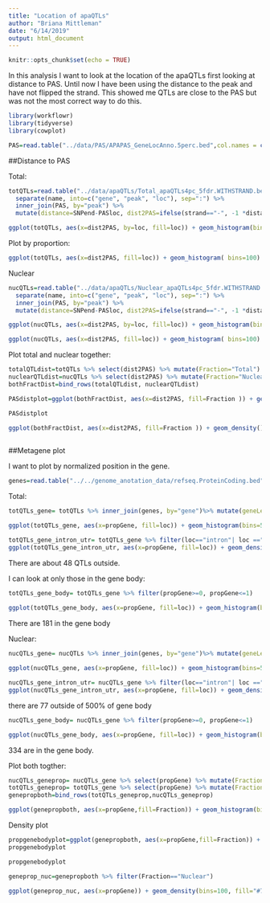 ```yaml
---
title: "Location of apaQTLs"
author: "Briana Mittleman"
date: "6/14/2019"
output: html_document
---
```


```r
knitr::opts_chunk$set(echo = TRUE)
```

In this analysis I want to look at the location of the apaQTLs first looking at distance to PAS. Until now I have been using the distance to the peak and have not flipped the strand. This showed me QTLs are close to the PAS but was not the most correct way to do this.  
```r
library(workflowr)
library(tidyverse)
library(cowplot)

```

```r
PAS=read.table("../data/PAS/APAPAS_GeneLocAnno.5perc.bed",col.names = c("chr", "start", "PASloc", "name", "score", "strand"), stringsAsFactors = F )%>% separate(name, into=c("peakNum", "geneloc"), sep=":") %>% mutate(peak=paste("peak", peakNum, sep="")) %>% select(PASloc, peak)
```
##Distance to PAS  

Total:  
```r
totQTLs=read.table("../data/apaQTLs/Total_apaQTLs4pc_5fdr.WITHSTRAND.bed",stringsAsFactors = F, header=T)%>%
  separate(name, into=c("gene", "peak", "loc"), sep=":") %>% 
  inner_join(PAS, by="peak") %>% 
  mutate(distance=SNPend-PASloc, dist2PAS=ifelse(strand=="-", -1 *distance, distance))

```


```r
ggplot(totQTLs, aes(x=dist2PAS, by=loc, fill=loc)) + geom_histogram(bins=100) 
``` 
Plot by proportion: 

```r
ggplot(totQTLs, aes(x=dist2PAS, fill=loc)) + geom_histogram( bins=100) + facet_grid(~loc)
```
Nuclear

```r
nucQTLs=read.table("../data/apaQTLs/Nuclear_apaQTLs4pc_5fdr.WITHSTRAND.bed",stringsAsFactors = F, header=T)%>%
  separate(name, into=c("gene", "peak", "loc"), sep=":") %>% 
  inner_join(PAS, by="peak") %>% 
  mutate(distance=SNPend-PASloc, dist2PAS=ifelse(strand=="-", -1 *distance, distance))

```

```r
ggplot(nucQTLs, aes(x=dist2PAS, by=loc, fill=loc)) + geom_histogram(bins=100)

```
```r
ggplot(nucQTLs, aes(x=dist2PAS, fill=loc)) + geom_histogram( bins=100) + facet_grid(~loc)

```


Plot total and nuclear together: 

```r
totalQTLdist=totQTLs %>% select(dist2PAS) %>% mutate(Fraction="Total")
nuclearQTLdist=nucQTLs %>% select(dist2PAS) %>% mutate(Fraction="Nuclear")
bothFractDist=bind_rows(totalQTLdist, nuclearQTLdist)

PASdistplot=ggplot(bothFractDist, aes(x=dist2PAS, fill=Fraction )) + geom_histogram(bins=100,aes(y = (..count..)/sum(..count..))) +labs(y="Proportion of apaQTLs", x="Distance QTL SNP to PAS", title="Distance from QTL SNP to PAS by Fraction") + scale_fill_manual(values=c("deepskyblue3","darkviolet"))  + facet_grid(~Fraction) + theme(text = element_text(size=16),legend.position = "bottom", axis.text.x =element_text(size=14), axis.text.y=element_text(size=14))
```

```r
PASdistplot
```


```r
ggplot(bothFractDist, aes(x=dist2PAS, fill=Fraction )) + geom_density() +labs( x="Distance QTL SNP to PAS", title="Distance from QTL SNP to PAS") + scale_fill_manual(values=c("deepskyblue3","darkviolet")) + facet_grid(~Fraction) + theme(legend.position = "none")
  
```

##Metagene plot  

I want to plot by normalized position in the gene.  

```r
genes=read.table("../../genome_anotation_data/refseq.ProteinCoding.bed",col.names = c("chrom", "Genestart", "Geneend", "gene", "score", "strand") ,stringsAsFactors = F) %>% select(Genestart, Geneend, gene)
```

Total: 

```r
totQTLs_gene= totQTLs %>% inner_join(genes, by="gene")%>% mutate(geneLength=Geneend-Genestart) %>% mutate(dist2QTL=ifelse(strand=="+",as.numeric(SNPend)-as.numeric(Genestart), as.numeric(Geneend)-as.numeric(SNPend)), propGene=dist2QTL/geneLength)  %>% filter(propGene>-3 & propGene<3)

```

```r
ggplot(totQTLs_gene, aes(x=propGene, fill=loc)) + geom_histogram(bins=50)  + labs(x="Proportion of gene body", y="number QTLs", title="Total apaQTLs") + geom_vline(xintercept =0,color= "black") + geom_vline(xintercept =1,color= "black")
```
```r
totQTLs_gene_intron_utr= totQTLs_gene %>% filter(loc=="intron"| loc =="utr3")
ggplot(totQTLs_gene_intron_utr, aes(x=propGene, fill=loc)) + geom_density()  + labs(x="Proportion of gene body", title="Total apaQTLs") + geom_vline(xintercept =0,color= "black") + geom_vline(xintercept =1,color= "black")

```


There are about 48 QTLs outside. 

I can look at only those in the gene body:

```r
totQTLs_gene_body= totQTLs_gene %>% filter(propGene>=0, propGene<=1)
  
ggplot(totQTLs_gene_body, aes(x=propGene, fill=loc)) + geom_histogram(bins=50)  + labs(x="Proportion of gene body", y="number QTLs", title="Total apaQTLs in gene body") 

```

There are 181 in the gene body

Nuclear:
```r
nucQTLs_gene= nucQTLs %>% inner_join(genes, by="gene")%>% mutate(geneLength=Geneend-Genestart)%>% mutate(dist2QTL=ifelse(strand=="+",as.numeric(SNPend)-as.numeric(Genestart), as.numeric(Geneend)-as.numeric(SNPend)), propGene=dist2QTL/geneLength)  %>% filter(propGene>-3 & propGene<3)

```


```r
ggplot(nucQTLs_gene, aes(x=propGene, fill=loc)) + geom_histogram(bins=50)  + labs(x="Proportion of gene body", y="number QTLs", title="Nuclear apaQTLs") + geom_vline(xintercept =0,color= "black") + geom_vline(xintercept =1,color= "black")

```

```r

nucQTLs_gene_intron_utr= nucQTLs_gene %>% filter(loc=="intron"| loc =="utr3")
ggplot(nucQTLs_gene_intron_utr, aes(x=propGene, fill=loc)) + geom_density()  + labs(x="Proportion of gene body", title="Nuclear apaQTLs") + geom_vline(xintercept =0,color= "black") + geom_vline(xintercept =1,color= "black")

```

there are 77 outside of 500% of gene body 


```r
nucQTLs_gene_body= nucQTLs_gene %>% filter(propGene>=0, propGene<=1)

ggplot(nucQTLs_gene_body, aes(x=propGene, fill=loc)) + geom_histogram(bins=50)  + labs(x="Proportion of gene body", y="number QTLs", title="Nuclear apaQTLs in gene body") 

```
334 are in the gene body.  

Plot both togther:


```r
nucQTLs_geneprop= nucQTLs_gene %>% select(propGene) %>% mutate(Fraction="Nuclear")
totQTLs_geneprop= totQTLs_gene %>% select(propGene) %>% mutate(Fraction="Total")
genepropboth=bind_rows(totQTLs_geneprop,nucQTLs_geneprop)

ggplot(genepropboth, aes(x=propGene,fill=Fraction)) + geom_histogram(bins=100) + geom_vline(xintercept =0,color= "black") + geom_vline(xintercept =1,color= "black")+ scale_fill_manual(values=c("deepskyblue3","darkviolet"))  + labs(x="Proportion of gene body", y="Number of apaQTLs", title="Metagene plot for apaQTL SNP location")
```
Density plot

```r
propgenebodyplot=ggplot(genepropboth, aes(x=propGene,fill=Fraction)) + geom_histogram(bins=100,aes(y = (..count..)/sum(..count..))) + geom_vline(xintercept =0,color= "black") + geom_vline(xintercept =1,color= "black")+ scale_fill_manual(values=c("deepskyblue3","darkviolet"))  + labs(y="Proportion of qtls",x="Proportion of gene body", title="Metagene plot for apaQTL SNP location")+  theme(text = element_text(size=16),legend.position = "bottom", axis.text.x =element_text(size=14), axis.text.y=element_text(size=14)) + facet_grid(~Fraction)
propgenebodyplot
```
```r
propgenebodyplot
```


```r
geneprop_nuc=genepropboth %>% filter(Fraction=="Nuclear")

ggplot(geneprop_nuc, aes(x=propGene)) + geom_density(bins=100, fill="#7570B3") + geom_vline(xintercept =0,color= "black") + geom_vline(xintercept =1,color= "black")  + labs(x="Proportion of gene body", title="apaQTL SNP location")+  theme(text = element_text(size=16), axis.text.x =element_text(size=14), axis.text.y=element_text(size=14))
```


